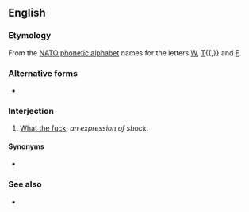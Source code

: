 ==English==
{{wikipedia}}

===Etymology===
From the [[w:NATO phonetic alphabet|NATO phonetic alphabet]] names for the letters [[W]], [[T]]{{,}} and [[F]].

===Alternative forms===
* {{l|en|whisky tango foxtrot}}

===Interjection===
{{en-interj}}

# {{lb|en|euphemistic}} [[what the fuck|What the fuck]]; ''an expression of shock''.

====Synonyms====
* {{l|en|WTF}}

===See also===
* {{l|en|foxtrot oscar}}